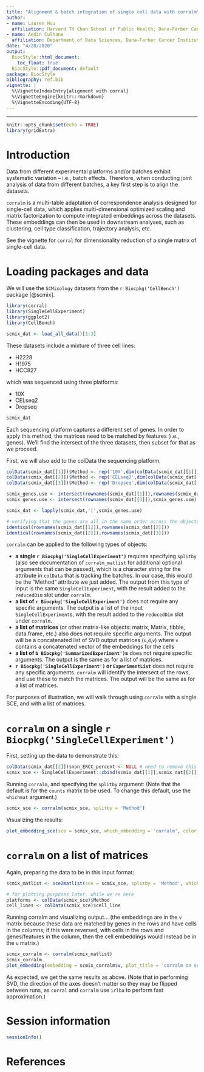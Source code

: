 ```yaml
---
title: "Alignment & batch integration of single cell data with corralm"
author: 
- name: Lauren Hsu
  affiliation: Harvard TH Chan School of Public Health; Dana-Farber Cancer Institute
- name: Aedin Culhane
  affiliation: Department of Data Sciences, Dana-Farber Cancer Institute, Department of Biostatistics, Harvard TH Chan School of Public Health
date: "4/28/2020"
output:
  BiocStyle::html_document:
    toc_float: true
  BiocStyle::pdf_document: default
package: BiocStyle
bibliography: ref.bib
vignette: |
  %\VignetteIndexEntry{alignment with corral}
  %\VignetteEngine{knitr::rmarkdown}
  %\VignetteEncoding{UTF-8}
---
```

---

```r
knitr::opts_chunk$set(echo = TRUE)
library(gridExtra)
```

# Introduction

Data from different experimental platforms and/or batches exhibit systematic variation -- i.e., batch effects. Therefore, when conducting joint analysis of data from different batches, a key first step is to align the datasets.

`corralm` is a multi-table adaptation of correspondence analysis designed for single-cell data, which applies multi-dimensional optimized scaling and matrix factorization to compute integrated embeddings across the datasets. These embeddings can then be used in downstream analyses, such as clustering, cell type classification, trajectory analysis, etc. 

See the vignette for `corral` for dimensionality reduction of a single matrix of single-cell data.

# Loading packages and data

We will use the `SCMixology` datasets from the `r Biocpkg('CellBench')` package [@scmix].

```r
library(corral)
library(SingleCellExperiment)
library(ggplot2)
library(CellBench)

scmix_dat <- load_all_data()[1:3]

```

These datasets include a mixture of three cell lines:

* H2228
* H1975
* HCC827

which was sequenced using three platforms:

* 10X
* CELseq2
* Dropseq

```r
scmix_dat
```

Each sequencing platform captures a different set of genes. In order to apply this method, the matrices need to be matched by features (i.e., genes). We'll find the intersect of the three datasets, then subset for that as we proceed.

First, we will also add to the colData the sequencing platform.

```r
colData(scmix_dat[[1]])$Method <- rep('10X',dim(colData(scmix_dat[[1]]))[1])
colData(scmix_dat[[2]])$Method <- rep('CELseq2',dim(colData(scmix_dat[[2]]))[1])
colData(scmix_dat[[3]])$Method <- rep('Dropseq',dim(colData(scmix_dat[[3]]))[1])

scmix_genes.use <- intersect(rownames(scmix_dat[[1]]),rownames(scmix_dat[[2]]))
scmix_genes.use <- intersect(rownames(scmix_dat[[3]]),scmix_genes.use)

scmix_dat <- lapply(scmix_dat,'[',scmix_genes.use)

# verifying that the genes are all in the same order across the objects
identical(rownames(scmix_dat[[1]]),rownames(scmix_dat[[2]]))
identical(rownames(scmix_dat[[2]]),rownames(scmix_dat[[3]]))
```

`corralm` can be applied to the following types of objects:

* **a single `r Biocpkg('SingleCellExperiment')`** requires specifying `splitby` (also see documentation of `corralm_matlist` for additional optional arguments that can be passed), which is a character string for the attribute in `colData` that is tracking the batches. In our case, this would be the "Method" attribute we just added. The output from this type of input is the same `SingleCellExperiment`, with the result added to the `reducedDim` slot under `corralm`.
* **a list of `r Biocpkg('SingleCellExperiment')`** does not require any specific arguments. The output is a list of the input `SingleCellExperiment`s, with the result added to the `reducedDim` slot under `corralm`.
* **a list of matrices** (or other matrix-like objects: matrix, Matrix, tibble, data.frame, etc.) also does not require specific arguments. The output will be a concatenated list of SVD output matrices (`u`,`d`,`v`) where `v` contains a concatenated vector of the embeddings for the cells
* **a list of `b Biocpkg('SummarizedExperiment')`s** does not require specific arguments. The output is the same as for a list of matrices.
* **`r Biocpkg('SingleCellExperiment')` or `ExperimentList`** does not require any specific arguments. `corralm` will identify the intersect of the rows, and use these to match the matrices. The output will be the same as for a list of matrices.

For purposes of illustration, we will walk through using `corralm` with a single SCE, and with a list of matrices.

# `corralm` on a single `r Biocpkg('SingleCellExperiment')`

First, setting up the data to demonstrate this:
```r
colData(scmix_dat[[2]])$non_ERCC_percent <- NULL # need to remove this column so the objects can be concatenated
scmix_sce <- SingleCellExperiment::cbind(scmix_dat[[1]],scmix_dat[[2]],scmix_dat[[3]])
```

Running `corralm`, and specifying the `splitby` argument:
(Note that the default is for the `counts` matrix to be used. To change this default, use the `whichmat` argument.)
```r
scmix_sce <- corralm(scmix_sce, splitby = 'Method')
```

Visualizing the results:
```r
plot_embedding_sce(sce = scmix_sce, which_embedding = 'corralm', color_attr = 'Method', color_title = 'platform', ellipse_attr = 'cell_line', plot_title = 'corralm on scmix', saveplot = FALSE)
```

# `corralm` on a list of matrices

Again, preparing the data to be in this input format:
```r
scmix_matlist <- sce2matlist(sce = scmix_sce, splitby = 'Method', whichmat = 'counts')

# for plotting purposes later, while we're here
platforms <- colData(scmix_sce)$Method
cell_lines <- colData(scmix_sce)$cell_line
```

Running corralm and visualizing output...
(the embeddings are in the `v` matrix because these data are matched by genes in the rows and have cells in the columns; if this were reversed, with cells in the rows and genes/features in the column, then the cell embeddings would instead be in the `u` matrix.)
```r
scmix_corralm <- corralm(scmix_matlist)
scmix_corralm
plot_embedding(embedding = scmix_corralm$v, plot_title = 'corralm on scmix', color_vec = platforms, color_title = 'platform', ellipse_vec = cell_lines, saveplot = FALSE)
```

As expected, we get the same results as above. (Note that in performing SVD, the direction of the axes doesn't matter so they may be flipped between runs, as `corral` and `corralm` use `irlba` to perform fast approximation.)

# Session information

```r
sessionInfo()
```

# References
